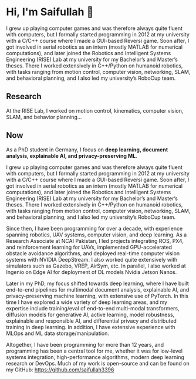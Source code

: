 # Hi, I'm Saifullah 👋

I grew up playing computer games and was therefore always quite fluent with computers, 
but I formally started programming in 2012 at my university with a C/C++ course where I made a 
GUI-based Reversi game. Soon after, I got involved in aerial robotics as an intern 
(mostly MATLAB for numerical computations), and 
later joined the Robotics and Intelligent Systems Engineering (RISE) Lab at my university for my Bachelor’s and Master’s theses. 
There I worked extensively in C++/Python on humanoid robotics, with tasks ranging from motion control, computer vision, networking, 
SLAM, and behavioral planning, and I also led my university’s RoboCup team.


## Research
At the RISE Lab, I worked on motion control, kinematics, computer vision, SLAM, and behavior planning...

## Now

As a PhD student in Germany, I focus on **deep learning, document analysis, explainable AI, and privacy-preserving ML**.

I grew up playing computer games and was therefore always quite fluent with computers, but I formally started programming in 2012 at my university with a C/C++ course where I made a GUI-based Reversi game. Soon after, I got involved in aerial robotics as an intern (mostly MATLAB for numerical computations), and later joined the Robotics and Intelligent Systems Engineering (RISE) Lab at my university for my Bachelor’s and Master’s theses. There I worked extensively in C++/Python on humanoid robotics, with tasks ranging from motion control, computer vision, networking, SLAM, and behavioral planning, and I also led my university’s RoboCup team.

Since then, I have been programming for over a decade, with experience spanning robotics, UAV systems, computer vision, and deep learning. As a Research Associate at NCAI Pakistan, I led projects integrating ROS, PX4, and reinforcement learning for UAVs, implemented GPU-accelerated obstacle avoidance algorithms, and deployed real-time computer vision systems with NVIDIA DeepStream. I also worked quite extensively with simulators such as Gazebo, VREP, AirSym, etc. In parallel, I also worked at Ingenio on Edge AI for deployment of DL models Nvidia Jetson Nanos.

Later in my PhD, my focus shifted towards deep learning, where I have built end-to-end pipelines for multimodal document analysis, explainable AI, and privacy-preserving machine learning, with extensive use of PyTorch. In this time I have explored a wide variety of deep learning areas, and my expertise include training/eval of end-to-end multi-modal transformers, diffusion models for generative AI, active learning, model robustness, explainable and responsible AI, and differential privacy and distributed training in deep learning. In addition, I have extensive experience with MLOps and ML data storage/manipulation.

Altogether, I have been programming for more than 12 years, and programming has been a central tool for me, whether it was for low-level systems integration, high-performance algorithms, modern deep learning research or DevOps. Much of my work is open-source and can be found on my GitHub: https://github.com/saifullah3396
